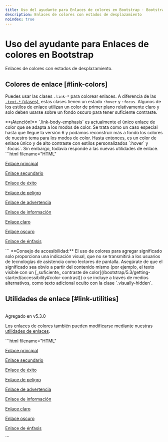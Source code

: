 ```yaml
---
title: Uso del ayudante para Enlaces de colores en Bootstrap · Bootstrap en Español v5.3
description: Enlaces de colores con estados de desplazamiento
noindex: true
---
```


# Uso del ayudante para Enlaces de colores en Bootstrap

Enlaces de colores con estados de desplazamiento.

<MainBanner />

Colores de enlace [#link-colors]
---------------------------------

Puedes usar las clases `.link-*` para colorear enlaces. A diferencia de las [`.text-*` (clases)](/bootstrap/5.3/utilities/colors), estas clases tienen un estado `:hover` y `:focus`. Algunos de los estilos de enlace utilizan un color de primer plano relativamente claro y solo deben usarse sobre un fondo oscuro para tener suficiente contraste.

<Callout type="info" emoji="">
**¡Atención!** `.link-body-emphasis` es actualmente el único enlace de color que se adapta a los modos de color. Se trata como un caso especial hasta que llegue la versión 6 y podamos reconstruir más a fondo los colores de nuestro tema para los modos de color. Hasta entonces, es un color de enlace único y de alto contraste con estilos personalizados `:hover` y `:focus`. Sin embargo, todavía responde a las nuevas utilidades de enlace.
</Callout>

<DemoIframe path="/demos/bootstrap/5.3/helpers/colored-links/link-colors.html">
    ```html filename="HTML"
    <p><a href="#" class="link-primary">Enlace principal</a></p>
    <p><a href="#" class="link-secondary">Enlace secundario</a></p>
    <p><a href="#" class="link-success">Enlace de éxito</a></p>
    <p><a href="#" class="link-danger">Enlace de peligro</a></p>
    <p><a href="#" class="link-warning">Enlace de advertencia</a></p>
    <p><a href="#" class="link-info">Enlace de información</a></p>
    <p><a href="#" class="link-light">Enlace claro</a></p>
    <p><a href="#" class="link-dark">Enlace oscuro</a></p>
    <p><a href="#" class="link-body-emphasis">Enlace de énfasis</a></p>
    ```
</DemoIframe>

<Callout type="info" emoji="">
**Consejo de accesibilidad:** El uso de colores para agregar significado solo proporciona una indicación visual, que no se transmitirá a los usuarios de tecnologías de asistencia como lectores de pantalla. Asegúrate de que el significado sea obvio a partir del contenido mismo (por ejemplo, el texto visible con un [_suficiente_ contraste de color](/bootstrap/5.3/getting-started/accessibility#color-contrast)) o se incluye a través de medios alternativos, como texto adicional oculto con la clase `.visually-hidden`.
</Callout>

Utilidades de enlace [#link-utilities]
---------------------------------------

<br/>
<span className="py-1 px-3 text-green-700 border border-green-700 rounded-md">Agregado en v5.3.0</span>

Los enlaces de colores también pueden modificarse mediante nuestras [utilidades de enlaces](/bootstrap/5.3/utilities/link).

<DemoIframe path="/demos/bootstrap/5.3/helpers/colored-links/link-utilities.html">
    ```html filename="HTML"
    <p><a href="#" class="link-primary link-offset-2 link-underline-opacity-25 link-underline-opacity-100-hover">Enlace principal</a></p>
    <p><a href="#" class="link-secondary link-offset-2 link-underline-opacity-25 link-underline-opacity-100-hover">Enlace secundario</a></p>
    <p><a href="#" class="link-success link-offset-2 link-underline-opacity-25 link-underline-opacity-100-hover">Enlace de éxito</a></p>
    <p><a href="#" class="link-danger link-offset-2 link-underline-opacity-25 link-underline-opacity-100-hover">Enlace de peligro</a></p>
    <p><a href="#" class="link-warning link-offset-2 link-underline-opacity-25 link-underline-opacity-100-hover">Enlace de advertencia</a></p>
    <p><a href="#" class="link-info link-offset-2 link-underline-opacity-25 link-underline-opacity-100-hover">Enlace de información</a></p>
    <p><a href="#" class="link-light link-offset-2 link-underline-opacity-25 link-underline-opacity-100-hover">Enlace claro</a></p>
    <p><a href="#" class="link-dark link-offset-2 link-underline-opacity-25 link-underline-opacity-100-hover">Enlace oscuro</a></p>
    <p><a href="#" class="link-body-emphasis link-offset-2 link-underline-opacity-25 link-underline-opacity-75-hover">Enlace de énfasis</a></p>
    ```
</DemoIframe>

<ContentSuggestion />
